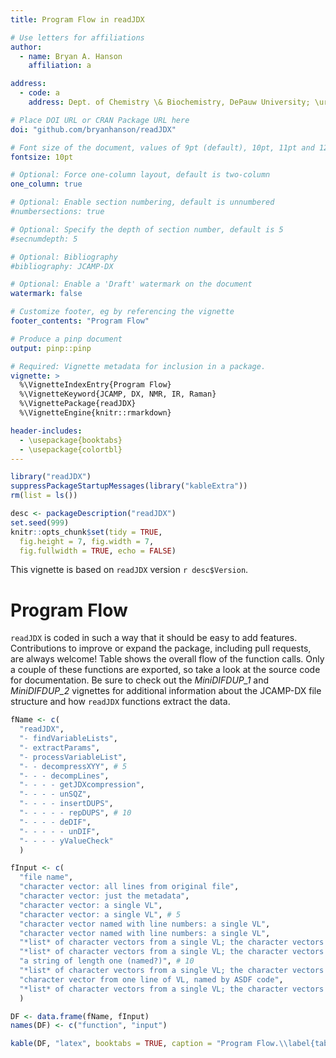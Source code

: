 ```yaml
---
title: Program Flow in readJDX

# Use letters for affiliations
author:
  - name: Bryan A. Hanson
    affiliation: a

address:
  - code: a
    address: Dept. of Chemistry \& Biochemistry, DePauw University; \url{hanson@depauw.edu}

# Place DOI URL or CRAN Package URL here
doi: "github.com/bryanhanson/readJDX"

# Font size of the document, values of 9pt (default), 10pt, 11pt and 12pt
fontsize: 10pt

# Optional: Force one-column layout, default is two-column
one_column: true

# Optional: Enable section numbering, default is unnumbered
#numbersections: true

# Optional: Specify the depth of section number, default is 5
#secnumdepth: 5

# Optional: Bibliography
#bibliography: JCAMP-DX

# Optional: Enable a 'Draft' watermark on the document
watermark: false

# Customize footer, eg by referencing the vignette
footer_contents: "Program Flow"

# Produce a pinp document
output: pinp::pinp

# Required: Vignette metadata for inclusion in a package.
vignette: >
  %\VignetteIndexEntry{Program Flow}
  %\VignetteKeyword{JCAMP, DX, NMR, IR, Raman}
  %\VignettePackage{readJDX}
  %\VignetteEngine{knitr::rmarkdown}

header-includes:
  - \usepackage{booktabs}
  - \usepackage{colortbl}
---
```


```r
library("readJDX")
suppressPackageStartupMessages(library("kableExtra"))
rm(list = ls())

desc <- packageDescription("readJDX")
set.seed(999)
knitr::opts_chunk$set(tidy = TRUE,
  fig.height = 7, fig.width = 7,
  fig.fullwidth = TRUE, echo = FALSE)
```

This vignette is based on `readJDX` version `r desc$Version`.

# Program Flow

`readJDX` is coded in such a way that it should be easy to add features.  Contributions to improve or expand the package, including pull requests, are always welcome!  Table \ref{tab:PF} shows the overall flow of the function calls.  Only a couple of these functions are exported, so take a look at the source code for documentation.  Be sure to check out the *MiniDIFDUP_1* and *MiniDIFDUP_2* vignettes for additional information about the JCAMP-DX file structure and how `readJDX` functions extract the data.

```r
fName <- c(
  "readJDX",
  "- findVariableLists",
  "- extractParams",
  "- processVariableList",
  "- - decompressXYY", # 5
  "- - - decompLines",
  "- - - - getJDXcompression",
  "- - - - unSQZ",
  "- - - - insertDUPS",
  "- - - - - repDUPS", # 10
  "- - - - deDIF",
  "- - - - - unDIF",
  "- - - - yValueCheck"
  )

fInput <- c(
  "file name",
  "character vector: all lines from original file",
  "character vector: just the metadata",
  "character vector: a single VL",
  "character vector: a single VL", # 5
  "character vector named with line numbers: a single VL",
  "character vector named with line numbers: a single VL",
  "*list* of character vectors from a single VL; the character vectors are named with the ASDF mode, the list is named with line numbers",
  "*list* of character vectors from a single VL; the character vectors are named with the ASDF mode, the list is named with line numbers",
  "a string of length one (named?)", # 10
  "*list* of character vectors from a single VL; the character vectors are named with the ASDF mode, the list is named with line numbers",
  "character vector from one line of VL, named by ASDF code",
  "*list* of character vectors from a single VL; the character vectors are named with the ASDF mode, the list is named with line numbers"
  )

DF <- data.frame(fName, fInput)
names(DF) <- c("function", "input")

kable(DF, "latex", booktabs = TRUE, caption = "Program Flow.\\label{tab:PF}") %>% kable_styling(latex_options = c("striped", "hold_position")) %>% footnote(general = c("VL stands for variable list, as defined in the JCAMP-DX standard. For examples see the *MiniDIFDUP_1* vignette."))
```
